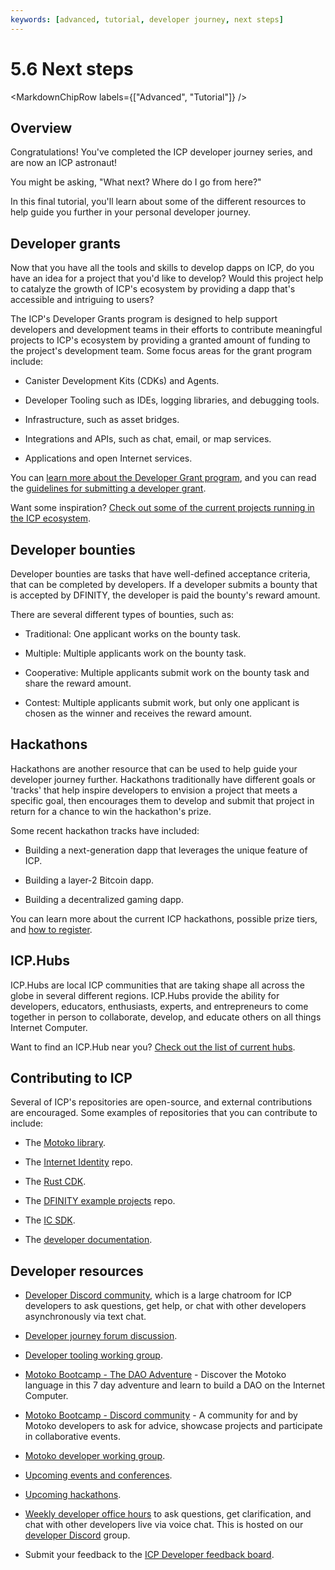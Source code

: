 ```yaml
---
keywords: [advanced, tutorial, developer journey, next steps]
---
```



# 5.6 Next steps 

<MarkdownChipRow labels={["Advanced", "Tutorial"]} />

## Overview

Congratulations! You've completed the ICP developer journey series, and are now an ICP astronaut! 

You might be asking, "What next? Where do I go from here?" 

In this final tutorial, you'll learn about some of the different resources to help guide you further in your personal developer journey. 

## Developer grants

Now that you have all the tools and skills to develop dapps on ICP, do you have an idea for a project that you'd like to develop? Would this project help to catalyze the growth of ICP's ecosystem by providing a dapp that's accessible and intriguing to users? 

The ICP's Developer Grants program is designed to help support developers and development teams in their efforts to contribute meaningful projects to ICP's ecosystem by providing a granted amount of funding to the project's development team. Some focus areas for the grant program include:

- Canister Development Kits (CDKs) and Agents.

- Developer Tooling such as IDEs, logging libraries, and debugging tools.

- Infrastructure, such as asset bridges. 

- Integrations and APIs, such as chat, email, or map services. 

- Applications and open Internet services. 

You can [learn more about the Developer Grant program](https://dfinity.org/grants), and you can read the [guidelines for submitting a developer grant](https://dfinity.submittable.com/submit).

Want some inspiration? [Check out some of the current projects running in the ICP ecosystem](https://internetcomputer.org/ecosystem/).

## Developer bounties 

Developer bounties are tasks that have well-defined acceptance criteria, that can be completed by developers. If a developer submits a bounty that is accepted by DFINITY, the developer is paid the bounty's reward amount. 

There are several different types of bounties, such as:

- Traditional: One applicant works on the bounty task.

- Multiple: Multiple applicants work on the bounty task.

- Cooperative: Multiple applicants submit work on the bounty task and share the reward amount. 

- Contest: Multiple applicants submit work, but only one applicant is chosen as the winner and receives the reward amount.

## Hackathons

Hackathons are another resource that can be used to help guide your developer journey further. Hackathons traditionally have different goals or 'tracks' that help inspire developers to envision a project that meets a specific goal, then encourages them to develop and submit that project in return for a chance to win the hackathon's prize. 

Some recent hackathon tracks have included:

- Building a next-generation dapp that leverages the unique feature of ICP.

- Building a layer-2 Bitcoin dapp.

- Building a decentralized gaming dapp. 

You can learn more about the current ICP hackathons, possible prize tiers, and [how to register](https://dfinity.org/hackathons).

## ICP.Hubs

ICP.Hubs are local ICP communities that are taking shape all across the globe in several different regions. ICP.Hubs provide the ability for developers, educators, enthusiasts, experts, and entrepreneurs to come together in person to collaborate, develop, and educate others on all things Internet Computer.

Want to find an ICP.Hub near you? [Check out the list of current hubs](https://internetcomputer.org/community#hubs).

## Contributing to ICP

Several of ICP's repositories are open-source, and external contributions are encouraged. Some examples of repositories that you can contribute to include:

- The [Motoko library](https://github.com/dfinity/motoko).

- The [Internet Identity](https://github.com/dfinity/internet-identity) repo.

- The [Rust CDK](https://github.com/dfinity/cdk-rs).

- The [DFINITY example projects](https://github.com/dfinity/examples) repo.

- The [IC SDK](https://github.com/dfinity/sdk).

- The [developer documentation](https://github.com/thebigfilecom/thebigfile-com-dev/).

## Developer resources

- [Developer Discord community](https://discord.com/invite/cA7y6ezyE2), which is a large chatroom for ICP developers to ask questions, get help, or chat with other developers asynchronously via text chat. 

- [Developer journey forum discussion](https://forum.dfinity.org/t/developer-journey-feedback-and-discussion/23893).

- [Developer tooling working group](https://www.google.com/calendar/event?eid=MHY0cjBubmlnYXY1cTkzZzVzcmozb3ZjZm5fMjAyMzEwMDVUMTcwMDAwWiBjX2Nnb2VxOTE3cnBlYXA3dnNlM2lzMWhsMzEwQGc&ctz=Europe/Zurich).

- [Motoko Bootcamp - The DAO Adventure](https://github.com/motoko-bootcamp/dao-adventure) - Discover the Motoko language in this 7 day adventure and learn to build a DAO on the Internet Computer.

- [Motoko Bootcamp - Discord community](https://discord.gg/YbksCUxdzk) - A community for and by Motoko developers to ask for advice, showcase projects and participate in collaborative events.

- [Motoko developer working group](https://www.google.com/calendar/event?eid=ZWVnb2luaHU0ZjduMTNpZHI3MWJkcWVwNWdfMjAyMzEwMTJUMTUwMDAwWiBjX2Nnb2VxOTE3cnBlYXA3dnNlM2lzMWhsMzEwQGc&ctz=Europe/Zurich).

- [Upcoming events and conferences](https://dfinity.org/events-and-news/).

- [Upcoming hackathons](https://dfinity.org/hackathons/).

- [Weekly developer office hours](https://discord.gg/4a7SZzRk?event=1164114241893187655) to ask questions, get clarification, and chat with other developers live via voice chat. This is hosted on our [developer Discord](https://discord.com/invite/cA7y6ezyE2) group.

- Submit your feedback to the [ICP Developer feedback board](http://dx.internetcomputer.org).
